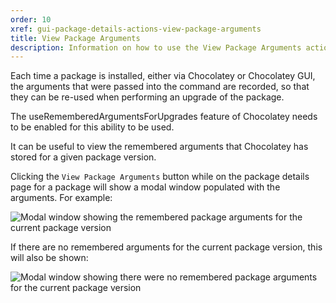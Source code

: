```yaml
---
order: 10
xref: gui-package-details-actions-view-package-arguments
title: View Package Arguments
description: Information on how to use the View Package Arguments action
---
```


Each time a package is installed, either via Chocolatey or Chocolatey GUI, the arguments that were passed into the
command are recorded, so that they can be re-used when performing an upgrade of the package.

<Callout type="warning">
    The useRememberedArgumentsForUpgrades feature of Chocolatey needs to be enabled for this ability to be used.
</Callout>

It can be useful to view the remembered arguments that Chocolatey has stored for a given package version.

Clicking the `View Package Arguments` button while on the package details page for a package will show a modal window
populated with the arguments.  For example:

![Modal window showing the remembered package arguments for the current package version](https://img.chocolatey.org/docs/chocolatey-gui/user_interface_main-window_package-details_view-package-arguments.png "Modal window showing the remembered package arguments for the current package version")

If there are no remembered arguments for the current package version, this will also be shown:

![Modal window showing there were no remembered package arguments for the current package version](https://img.chocolatey.org/docs/chocolatey-gui/user_interface_main-window_package-details_view-package-arguments_empty.png "Modal window showing there were no remembered package arguments for the current package version")
